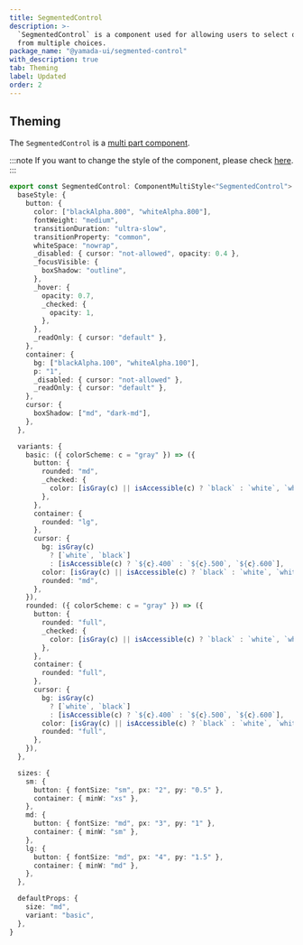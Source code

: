 ```yaml
---
title: SegmentedControl
description: >-
  `SegmentedControl` is a component used for allowing users to select one option
  from multiple choices.
package_name: "@yamada-ui/segmented-control"
with_description: true
tab: Theming
label: Updated
order: 2
---
```


## Theming

The `SegmentedControl` is a [multi part component](/styled-system/theming/component-styles#multi-part-components).

:::note
If you want to change the style of the component, please check [here](/styled-system/theming/customize-theme#changing-the-style-of-components).
:::

```ts
export const SegmentedControl: ComponentMultiStyle<"SegmentedControl"> = {
  baseStyle: {
    button: {
      color: ["blackAlpha.800", "whiteAlpha.800"],
      fontWeight: "medium",
      transitionDuration: "ultra-slow",
      transitionProperty: "common",
      whiteSpace: "nowrap",
      _disabled: { cursor: "not-allowed", opacity: 0.4 },
      _focusVisible: {
        boxShadow: "outline",
      },
      _hover: {
        opacity: 0.7,
        _checked: {
          opacity: 1,
        },
      },
      _readOnly: { cursor: "default" },
    },
    container: {
      bg: ["blackAlpha.100", "whiteAlpha.100"],
      p: "1",
      _disabled: { cursor: "not-allowed" },
      _readOnly: { cursor: "default" },
    },
    cursor: {
      boxShadow: ["md", "dark-md"],
    },
  },

  variants: {
    basic: ({ colorScheme: c = "gray" }) => ({
      button: {
        rounded: "md",
        _checked: {
          color: [isGray(c) || isAccessible(c) ? `black` : `white`, `white`],
        },
      },
      container: {
        rounded: "lg",
      },
      cursor: {
        bg: isGray(c)
          ? [`white`, `black`]
          : [isAccessible(c) ? `${c}.400` : `${c}.500`, `${c}.600`],
        color: [isGray(c) || isAccessible(c) ? `black` : `white`, `white`],
        rounded: "md",
      },
    }),
    rounded: ({ colorScheme: c = "gray" }) => ({
      button: {
        rounded: "full",
        _checked: {
          color: [isGray(c) || isAccessible(c) ? `black` : `white`, `white`],
        },
      },
      container: {
        rounded: "full",
      },
      cursor: {
        bg: isGray(c)
          ? [`white`, `black`]
          : [isAccessible(c) ? `${c}.400` : `${c}.500`, `${c}.600`],
        color: [isGray(c) || isAccessible(c) ? `black` : `white`, `white`],
        rounded: "full",
      },
    }),
  },

  sizes: {
    sm: {
      button: { fontSize: "sm", px: "2", py: "0.5" },
      container: { minW: "xs" },
    },
    md: {
      button: { fontSize: "md", px: "3", py: "1" },
      container: { minW: "sm" },
    },
    lg: {
      button: { fontSize: "md", px: "4", py: "1.5" },
      container: { minW: "md" },
    },
  },

  defaultProps: {
    size: "md",
    variant: "basic",
  },
}
```
